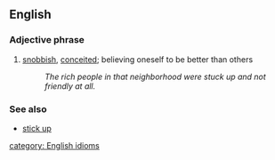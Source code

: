 ==English==
===Adjective phrase===
#[[snob]]bish, [[conceited]]; believing oneself to be better than others
#:''The rich people in that neighborhood were stuck up and not friendly at all.''

===See also===
*[[stick up]]

[[category: English idioms]]